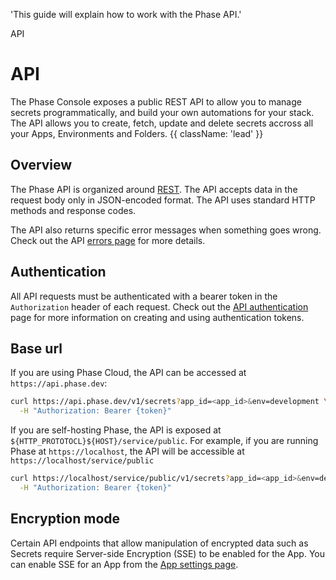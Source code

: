 

  'This guide will explain how to work with the Phase API.'

<Tag variant="small">API</Tag>

# API

The Phase Console exposes a public REST API to allow you to manage secrets programmatically, 
and build your own automations for your stack. The API allows you to create, fetch, update and delete secrets accross all your Apps, Environments and Folders. {{ className: 'lead' }}

## Overview

The Phase API is organized around [REST](https://en.wikipedia.org/wiki/Representational_State_Transfer). The API accepts data in the request body only in JSON-encoded format. The API uses standard HTTP methods and response codes.

The API also returns specific error messages when something goes wrong. Check out the API [errors page](/public-api/errors) for more details.

## Authentication

All API requests must be authenticated with a bearer token in the `Authorization` header of each request. Check out the [API authentication](/public-api/authentication) page for more information on creating and using authentication tokens.

## Base url

If you are using Phase Cloud, the API can be accessed at `https://api.phase.dev`:

```bash {{ title: 'Example request for Phase Cloud' }}
curl https://api.phase.dev/v1/secrets?app_id=<app_id>&env=development \
  -H "Authorization: Bearer {token}"
```

If you are self-hosting Phase, the API is exposed at `${HTTP_PROTOTOCL}${HOST}/service/public`. For example, if you are running Phase at `https://localhost`, the API will be accessible at `https://localhost/service/public`

```bash {{ title: 'Example request for Phase Self-hosted' }}
curl https://localhost/service/public/v1/secrets?app_id=<app_id>&env=development \
  -H "Authorization: Bearer {token}"
```
## Encryption mode

Certain API endpoints that allow manipulation of encrypted data such as Secrets require Server-side Encryption (SSE) to be enabled for the App. You can enable SSE for an App from the [App settings page](/console/apps#settings).